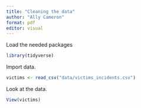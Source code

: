 ```yaml
---
title: "Cleaning the data"
author: "Ally Cameron"
format: pdf
editor: visual
---
```





Load the needed packages

```r
library(tidyverse)

```


Import data.
```r
victims <- read_csv("data/victims_incidents.csv")
```

Look at the data.
```r
View(victims)
```

